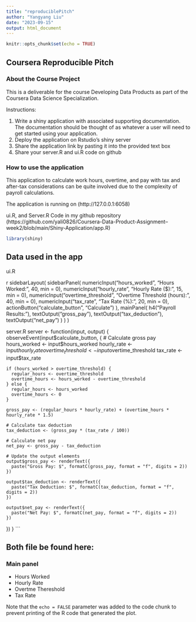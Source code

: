 ```yaml
---
title: "reproduciblePitch"
author: "Yangyang Liu"
date: "2023-09-15"
output: html_document
---
```


```r
knitr::opts_chunk$set(echo = TRUE)
```

## Coursera Reproducible Pitch

### About the Course Project

This is a deliverable for the course Developing Data Products as part of the Coursera Data Science Specialization.

Instructions:

1. Write a shiny application with associated supporting documentation. The documentation should be thought of as whatever a user will need to get started using your application.
2. Deploy the application on Rstudio's shiny server
3. Share the application link by pasting it into the provided text box
4. Share your server.R and ui.R code on github

### How to use the application

This application to calculate work hours, overtime, and pay with tax and after-tax considerations can be quite involved due to the complexity of payroll calculations.

The application is running on (http://127.0.0.1:6058)

ui.R, and Server.R Code in my github repository (https://github.com/yali0826/Coursera-Data-Product-Assignment--week2/blob/main/Shiny-Application/app.R)


```r
library(shiny)
```

## Data used in the app

ui.R

r sidebarLayout(
    sidebarPanel(
      numericInput("hours_worked", "Hours Worked:", 40, min = 0),
      numericInput("hourly_rate", "Hourly Rate ($):", 15, min = 0),
      numericInput("overtime_threshold", "Overtime Threshold (hours):", 40, min = 0),
      numericInput("tax_rate", "Tax Rate (%):", 20, min = 0),
      actionButton("calculate_button", "Calculate")
    ),
    mainPanel(
      h4("Payroll Results:"),
      textOutput("gross_pay"),
      textOutput("tax_deduction"),
      textOutput("net_pay")
    )
  )
)


server.R
server <- function(input, output) {
  observeEvent(input$calculate_button, {
    # Calculate gross pay
    hours_worked <- input$hours_worked
    hourly_rate <- input$hourly_rate
    overtime_threshold <- input$overtime_threshold
    tax_rate <- input$tax_rate
    
    if (hours_worked > overtime_threshold) {
      regular_hours <- overtime_threshold
      overtime_hours <- hours_worked - overtime_threshold
    } else {
      regular_hours <- hours_worked
      overtime_hours <- 0
    }
    
    gross_pay <- (regular_hours * hourly_rate) + (overtime_hours * hourly_rate * 1.5)
    
    # Calculate tax deduction
    tax_deduction <- (gross_pay * (tax_rate / 100))
    
    # Calculate net pay
    net_pay <- gross_pay - tax_deduction
    
    # Update the output elements
    output$gross_pay <- renderText({
      paste("Gross Pay: $", formatC(gross_pay, format = "f", digits = 2))
    })
    
    output$tax_deduction <- renderText({
      paste("Tax Deduction: $", formatC(tax_deduction, format = "f", digits = 2))
    })
    
    output$net_pay <- renderText({
      paste("Net Pay: $", formatC(net_pay, format = "f", digits = 2))
    })
  })
}
```

## Both file be found here: 

### Main panel

- Hours Worked
- Hourly Rate
- Overtme Thereshold
- Tax Rate

Note that the `echo = FALSE` parameter was added to the code chunk to prevent printing of the R code that generated the plot.
